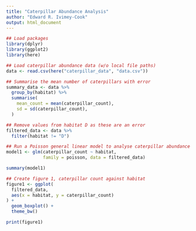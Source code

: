 ```yaml
---
title: "Caterpillar Abundance Analysis"
author: "Edward R. Ivimey-Cook"
output: html_document
---
```

  
```r
## Load packages  
library(dplyr)
library(ggplot2)
library(here)
```

```r
## Load caterpillar abundance data (w/o local file paths)
data <- read.csv(here("caterpillar_data", "data.csv"))
```

```r
## Summarise the mean number of caterpillars with error
summary_data <- data %>%
  group_by(habitat) %>%
  summarise(
    mean_count = mean(caterpillar_count),
    sd = sd(caterpillar_count),
  )
```

```r
## Remove values from habitat D as these are an error
filtered_data <- data %>%
  filter(habitat != "D")
```

```r
## Run a Poisson general linear model to analyse caterpillar abundance varying with habitat. Produces numeric results in “Caterpillar Abundance”
model1 <- glm(caterpillar_count ~ habitat,
              family = poisson, data = filtered_data)

summary(model1)
```

```r
## Create figure 1, caterpillar count against habitat
figure1 <- ggplot(
  filtered_data,
  aes(x = habitat, y = caterpillar_count)
) +
  geom_boxplot() +
  theme_bw()

print(figure1)
```


